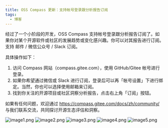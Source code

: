 ```yaml
---
title: OSS Compass 更新：支持帐号登录跟分析报告订阅
tags:
  - 博客
---
```


经过了一个小阶段的开发，OSS Compass 支持帐号登录跟分析报告订阅了。如果你对某个开源软件或社区的发展趋势或变化感兴趣。你可以对其报告进行订阅。支持 邮件 / 微信公众号 / Slack 订阅。

<!--truncate-->

具体操作如下：

1. 访问 Compass 网站（compass.gitee.com），使用 GitHub/Gitee 帐号进行登录。
2. 如果你希望通过微信或 Slack 进行订阅，登录后可以再「帐号设置」下进行绑定。当然，你也可以选择使用邮箱来订阅。
3. 找到你关注的开源项目或社区洞察分析报告，点击右上角「订阅」按钮。

如果有任何问题，欢迎通过 https://compass.gitee.com/docs/zh/community/ 与我们联系交流，共同探讨开源生态评估和洞察。

![image1.png](media/compass-new-feature.png)
![image2.png](media/compass-new-feature2.png)
![image3.png](media/compass-new-feature3.jpg)
![image4.png](media/compass-new-feature4.jpg)
![image5.png](media/compass-new-feature5.png)
